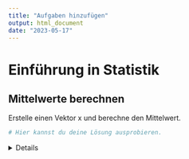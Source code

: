 ```yaml
---
title: "Aufgaben hinzufügen"
output: html_document
date: "2023-05-17"
---
```


# Einführung in Statistik

## Mittelwerte berechnen

Erstelle einen Vektor x und berechne den Mittelwert.

```r
# Hier kannst du deine Lösung ausprobieren.
```

<!-- loesung: start-->

<details>
```r
x <- c(1,2,3,4)
mean(x)
```
</details>

<!-- loesung: ende-->

